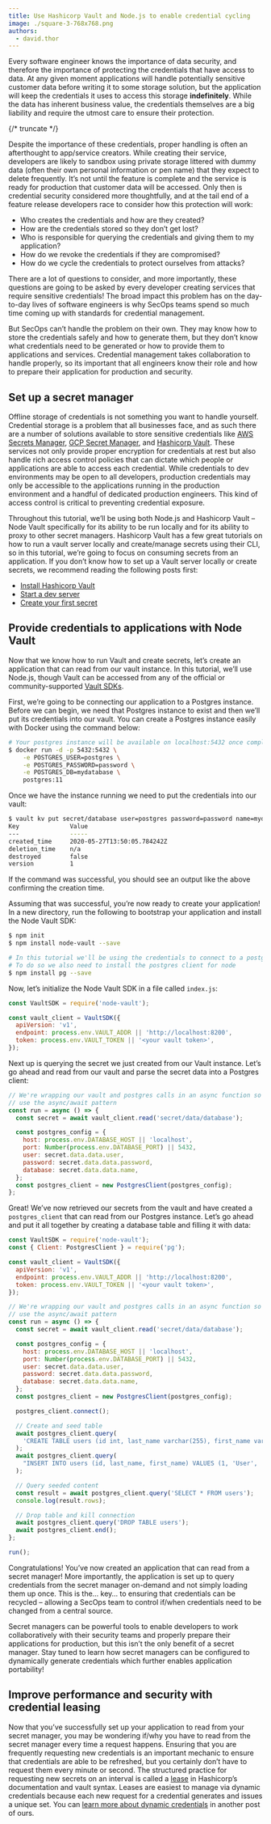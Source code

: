 ```yaml
---
title: Use Hashicorp Vault and Node.js to enable credential cycling
image: ./square-3-768x768.png
authors:
  - david.thor
---
```


Every software engineer knows the importance of data security, and therefore the importance of
protecting the credentials that have access to data. At any given moment applications will handle
potentially sensitive customer data before writing it to some storage solution, but the application
will keep the credentials it uses to access this storage **indefinitely**. While the data has
inherent business value, the credentials themselves are a big liability and require the utmost care
to ensure their protection.

{/* truncate */}

Despite the importance of these credentials, proper handling is often an afterthought to app/service
creators. While creating their service, developers are likely to sandbox using private storage
littered with dummy data (often their own personal information or pen name) that they expect to
delete frequently. It’s not until the feature is complete and the service is ready for production
that customer data will be accessed. Only then is credential security considered more thoughtfully,
and at the tail end of a feature release developers race to consider how this protection will work:

- Who creates the credentials and how are they created?
- How are the credentials stored so they don’t get lost?
- Who is responsible for querying the credentials and giving them to my application?
- How do we revoke the credentials if they are compromised?
- How do we cycle the credentials to protect ourselves from attacks?

There are a lot of questions to consider, and more importantly, these questions are going to be
asked by every developer creating services that require sensitive credentials! The broad impact this
problem has on the day-to-day lives of software engineers is why SecOps teams spend so much time
coming up with standards for credential management.

But SecOps can’t handle the problem on their own. They may know how to store the credentials safely
and how to generate them, but they don’t know what credentials need to be generated or how to
provide them to applications and services. Credential management takes collaboration to handle
properly, so its important that all engineers know their role and how to prepare their application
for production and security.

## Set up a secret manager

Offline storage of credentials is not something you want to handle yourself. Credential storage is a
problem that all businesses face, and as such there are a number of solutions available to store
sensitive credentials like [AWS Secrets Manager](https://aws.amazon.com/secrets-manager/),
[GCP Secret Manager](https://cloud.google.com/secret-manager), and
[Hashicorp Vault](https://www.vaultproject.io/). These services not only provide proper encryption
for credentials at rest but also handle rich access control policies that can dictate which people
or applications are able to access each credential. While credentials to dev environments may be
open to all developers, production credentials may only be accessible to the applications running in
the production environment and a handful of dedicated production engineers. This kind of access
control is critical to preventing credential exposure.

Throughout this tutorial, we’ll be using both Node.js and Hashicorp Vault – Node Vault specifically
for its ability to be run locally and for its ability to proxy to other secret managers. Hashicorp
Vault has a few great tutorials on how to run a vault server locally and create/manage secrets using
their CLI, so in this tutorial, we’re going to focus on consuming secrets from an application. If
you don’t know how to set up a Vault server locally or create secrets, we recommend reading the
following posts first:

- [Install Hashicorp Vault](https://learn.hashicorp.com/vault/getting-started/install)
- [Start a dev server](https://learn.hashicorp.com/vault/getting-started/dev-server)
- [Create your first secret](https://learn.hashicorp.com/vault/getting-started/first-secret)

## Provide credentials to applications with Node Vault

Now that we know how to run Vault and create secrets, let’s create an application that can read from
our vault instance. In this tutorial, we’ll use Node.js, though Vault can be accessed from any of
the official or community-supported [Vault SDKs](https://www.vaultproject.io/api/libraries.html).

First, we’re going to be connecting our application to a Postgres instance. Before we can begin, we
need that Postgres instance to exist and then we’ll put its credentials into our vault. You can
create a Postgres instance easily with Docker using the command below:

```bash
# Your postgres instance will be available on localhost:5432 once complete
$ docker run -d -p 5432:5432 \
    -e POSTGRES_USER=postgres \
    -e POSTGRES_PASSWORD=password \
    -e POSTGRES_DB=mydatabase \
    postgres:11
```

Once we have the instance running we need to put the credentials into our vault:

```bash
$ vault kv put secret/database user=postgres password=password name=mydatabase
Key              Value
---              -----
created_time     2020-05-27T13:50:05.784242Z
deletion_time    n/a
destroyed        false
version          1
```

If the command was successful, you should see an output like the above confirming the creation time.

Assuming that was successful, you’re now ready to create your application! In a new directory, run
the following to bootstrap your application and install the Node Vault SDK:

```bash
$ npm init
$ npm install node-vault --save

# In this tutorial we'll be using the credentials to connect to a postgres DB.
# To do so we also need to install the postgres client for node
$ npm install pg --save
```

Now, let’s initialize the Node Vault SDK in a file called `index.js`:

```js
const VaultSDK = require('node-vault');

const vault_client = VaultSDK({
  apiVersion: 'v1',
  endpoint: process.env.VAULT_ADDR || 'http://localhost:8200',
  token: process.env.VAULT_TOKEN || '<your vault token>',
});
```

Next up is querying the secret we just created from our Vault instance. Let’s go ahead and read from
our vault and parse the secret data into a Postgres client:

```js
// We're wrapping our vault and postgres calls in an async function so we can
// use the async/await pattern
const run = async () => {
  const secret = await vault_client.read('secret/data/database');

  const postgres_config = {
    host: process.env.DATABASE_HOST || 'localhost',
    port: Number(process.env.DATABASE_PORT) || 5432,
    user: secret.data.data.user,
    password: secret.data.data.password,
    database: secret.data.data.name,
  };
  const postgres_client = new PostgresClient(postgres_config);
};
```

Great! We’ve now retrieved our secrets from the vault and have created a `postgres_client` that can
read from our Postgres instance. Let’s go ahead and put it all together by creating a database table
and filling it with data:

```js
const VaultSDK = require('node-vault');
const { Client: PostgresClient } = require('pg');

const vault_client = VaultSDK({
  apiVersion: 'v1',
  endpoint: process.env.VAULT_ADDR || 'http://localhost:8200',
  token: process.env.VAULT_TOKEN || '<your vault token>',
});

// We're wrapping our vault and postgres calls in an async function so we can
// use the async/await pattern
const run = async () => {
  const secret = await vault_client.read('secret/data/database');

  const postgres_config = {
    host: process.env.DATABASE_HOST || 'localhost',
    port: Number(process.env.DATABASE_PORT) || 5432,
    user: secret.data.data.user,
    password: secret.data.data.password,
    database: secret.data.data.name,
  };
  const postgres_client = new PostgresClient(postgres_config);

  postgres_client.connect();

  // Create and seed table
  await postgres_client.query(
    'CREATE TABLE users (id int, last_name varchar(255), first_name varchar(255))'
  );
  await postgres_client.query(
    "INSERT INTO users (id, last_name, first_name) VALUES (1, 'User', 'Test')"
  );

  // Query seeded content
  const result = await postgres_client.query('SELECT * FROM users');
  console.log(result.rows);

  // Drop table and kill connection
  await postgres_client.query('DROP TABLE users');
  await postgres_client.end();
};

run();
```

Congratulations! You’ve now created an application that can read from a secret manager! More
importantly, the application is set up to query credentials from the secret manager on-demand and
not simply loading them up once. This is the… key… to ensuring that credentials can be recycled –
allowing a SecOps team to control if/when credentials need to be changed from a central source.

Secret managers can be powerful tools to enable developers to work collaboratively with their
security teams and properly prepare their applications for production, but this isn’t the only
benefit of a secret manager. Stay tuned to learn how secret managers can be configured to
dynamically generate credentials which further enables application portability!

## Improve performance and security with credential leasing

Now that you’ve successfully set up your application to read from your secret manager, you may be
wondering if/why you have to read from the secret manager every time a request happens. Ensuring
that you are frequently requesting new credentials is an important mechanic to ensure that
credentials are able to be refreshed, but you certainly don’t have to request them every minute or
second. The structured practice for requesting new secrets on an interval is called a
[lease](https://www.vaultproject.io/docs/concepts/lease) in Hashicorp’s documentation and vault
syntax. Leases are easiest to manage via dynamic credentials because each new request for a
credential generates and issues a unique set. You can
[learn more about dynamic credentials](https://www.architect.io/blog/how-dynamic-credentialing-makes-apps-portable)
in another post of ours.
